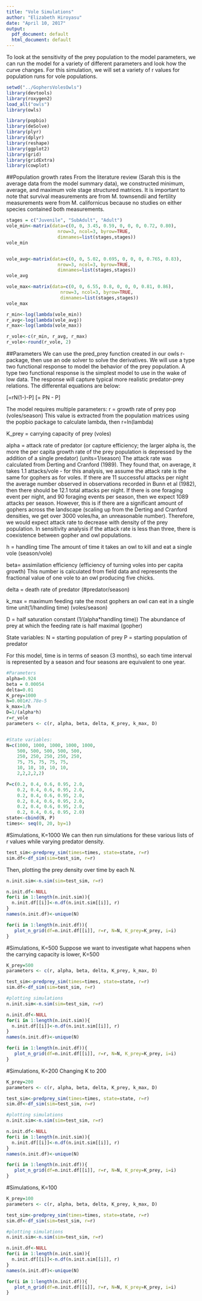 ```yaml
---
title: "Vole Simulations"
author: "Elizabeth Hiroyasu"
date: "April 10, 2017"
output:
  pdf_document: default
  html_document: default
---
```

To look at the sensitivity of the prey population to the model parameters, we can run the model for a variety of different parameters and look how the curve changes. For this simulation, we will set a variety of r values for population runs for vole populations.

```r
setwd("../GophersVolesOwls")
library(devtools)
library(roxygen2)
load_all("owls")
library(owls)

library(popbio)
library(deSolve)
library(plyr)
library(dplyr)
library(reshape)
library(ggplot2)
library(grid)
library(gridExtra)
library(cowplot)
```

##Population growth rates
From the literature review (Sarah this is the average data from the model summary data), we constructed minimum, average, and maximum vole stage structured matrices. It is important to note that survival measurements are from M. townsendii and fertility measurements were from M. californicus because no studies on either species contained both measurements.
```r
stages = c("Juvenile", "SubAdult", "Adult")
vole_min<-matrix(data=c(0, 0, 3.45, 0.59, 0, 0, 0, 0.72, 0.80),  
                   nrow=3, ncol=3, byrow=TRUE,
                   dimnames=list(stages,stages))
vole_min


vole_avg<-matrix(data=c(0, 0, 5.02, 0.695, 0, 0, 0, 0.765, 0.83),  
                   nrow=3, ncol=3, byrow=TRUE,
                   dimnames=list(stages,stages))
vole_avg

vole_max<-matrix(data=c(0, 0, 6.55, 0.8, 0, 0, 0, 0.81, 0.86),  
                    nrow=3, ncol=3, byrow=TRUE,
                    dimnames=list(stages,stages))
vole_max

r_min<-log(lambda(vole_min))
r_avg<-log(lambda(vole_avg))
r_max<-log(lambda(vole_max))

r_vole<-c(r_min, r_avg, r_max)
r_vole<-round(r_vole, 2)
```


##Parameters
We can use the pred_prey function created in our owls r-package, then use an ode solver to solve the derivatives. We will use a type two functional response to model the behavior of the prey population. A type two functional response is the simplest model to use in the wake of low data. The response will capture typical more realistic predator-prey relations. The differental equations are below:

\[\frac{dprey}{dt}=rN(1-\frac{N}{K_{prey}})-\frac{k_{max}N}{N+D}P\]
\[\frac{dpredator}{dt}= \beta PN - \delta P\]

The model requires multiple parameters:
r = growth rate of prey pop (voles/season) This value is extracted from the population matrices using the popbio package to calculate lambda, then r=ln(lambda)

K_prey = carrying capacity of prey (voles)

alpha = attack rate of predator (or capture efficiency; the larger alpha is, the more the per capita growth rate of the prey population is depressed by the addition of a single predator) (units=1/season) The attack rate was calculated from Derting and Cranford (1989). They found that, on average, it takes 1.1 attacks/vole - for this analysis, we assume the attack rate is the same for gophers as for voles. If there are 11 successful attacks per night the average number observed in observations recorded in Bunn et al (1982), then there should be 12.1 total attacks per night. If there is one foraging event per night, and 90 foraging events per season, then we expect 1089 attacks per season. However, this is if there are a significant amount of gophers across the landscape (scaling up from the Derting and Cranford densities, we get over 3000 voles/ha, an unreasonable number). Therefore, we would expect attack rate to decrease with density of the prey population. In sensitivity analysis if the attack rate is less than three, there is coexistence between gopher and owl populations.

h = handling time The amount of time it takes an owl to kill and eat a single vole (season/vole)

beta= assimilation efficiency (efficiency of turning voles into per capita growth) This number is calculated from field data and represents the fractional value of one vole to an owl producing five chicks.

delta = death rate of predator (#predator/season)

k_max = maximum feeding rate the most gophers an owl can eat in a single time unit(1/handling time) (voles/season)

D = half saturation constant (1/(alpha*handling time)) The abundance of prey at which the feeding rate is half maximal (gopher)

State variables:
N = starting population of prey 
P = starting population of predator


For this model, time is in terms of season (3 months), so each time interval is represented by a season and four seasons are equivalent to one year.
```r
#Parameters
alpha=0.924
beta = 0.00054
delta=0.01
K_prey=1000
h=0.001#2.78e-5
k_max=1/h
D=1/(alpha*h)
r=r_vole
parameters <- c(r, alpha, beta, delta, K_prey, k_max, D)


#State variables:
N=c(1000, 1000, 1000, 1000, 1000,
    500, 500, 500, 500, 500,
    250, 250, 250, 250, 250,
    75, 75, 75, 75, 75,
    10, 10, 10, 10, 10,
    2,2,2,2,2)

P=c(0.2, 0.4, 0.6, 0.95, 2.0, 
    0.2, 0.4, 0.6, 0.95, 2.0,
    0.2, 0.4, 0.6, 0.95, 2.0,
    0.2, 0.4, 0.6, 0.95, 2.0,
    0.2, 0.4, 0.6, 0.95, 2.0,
    0.2, 0.4, 0.6, 0.95, 2.0)
state<-cbind(N, P)
times<- seq(0, 20, by=1)
```



#Simulations, K=1000
We can then run simulations for these various lists of r values while varying predator density.
```r
test_sim<-predprey_sim(times=times, state=state, r=r)
sim.df<-df_sim(sim=test_sim, r=r)
```

Then, plotting the prey density over time by each N.
```r
n.init.sim<-n.sim(sim=test_sim, r=r)

n.init.df<-NULL
for(i in 1:length(n.init.sim)){
  n.init.df[[i]]<-n.df(n.init.sim[[i]], r)
}
names(n.init.df)<-unique(N)

for(i in 1:length(n.init.df)){
   plot_n_grid(df=n.init.df[[i]], r=r, N=N, K_prey=K_prey, i=i)
}
```


#Simulations, K=500
Suppose we want to investigate what happens when the carrying capacity is lower, K=500
```r
K_prey=500
parameters <- c(r, alpha, beta, delta, K_prey, k_max, D)

test_sim<-predprey_sim(times=times, state=state, r=r)
sim.df<-df_sim(sim=test_sim, r=r)

#plotting simulations
n.init.sim<-n.sim(sim=test_sim, r=r)

n.init.df<-NULL
for(i in 1:length(n.init.sim)){
  n.init.df[[i]]<-n.df(n.init.sim[[i]], r)
}
names(n.init.df)<-unique(N)

for(i in 1:length(n.init.df)){
   plot_n_grid(df=n.init.df[[i]], r=r, N=N, K_prey=K_prey, i=i)
}
```

#Simulations, K=200
Changing K to 200
```r
K_prey=200
parameters <- c(r, alpha, beta, delta, K_prey, k_max, D)

test_sim<-predprey_sim(times=times, state=state, r=r)
sim.df<-df_sim(sim=test_sim, r=r)

#plotting simulations
n.init.sim<-n.sim(sim=test_sim, r=r)

n.init.df<-NULL
for(i in 1:length(n.init.sim)){
  n.init.df[[i]]<-n.df(n.init.sim[[i]], r)
}
names(n.init.df)<-unique(N)

for(i in 1:length(n.init.df)){
   plot_n_grid(df=n.init.df[[i]], r=r, N=N, K_prey=K_prey, i=i)
}
```

#Simulations, K=100
```r
K_prey=100
parameters <- c(r, alpha, beta, delta, K_prey, k_max, D)

test_sim<-predprey_sim(times=times, state=state, r=r)
sim.df<-df_sim(sim=test_sim, r=r)

#plotting simulations
n.init.sim<-n.sim(sim=test_sim, r=r)

n.init.df<-NULL
for(i in 1:length(n.init.sim)){
  n.init.df[[i]]<-n.df(n.init.sim[[i]], r)
}
names(n.init.df)<-unique(N)

for(i in 1:length(n.init.df)){
   plot_n_grid(df=n.init.df[[i]], r=r, N=N, K_prey=K_prey, i=i)
}
```